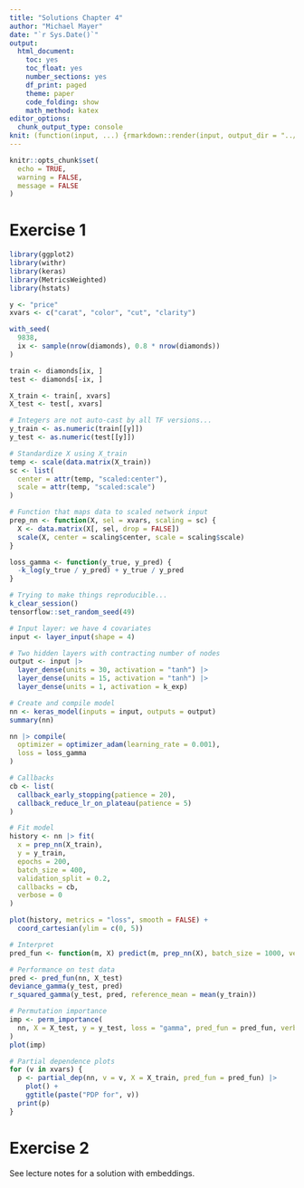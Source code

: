```yaml
---
title: "Solutions Chapter 4"
author: "Michael Mayer"
date: "`r Sys.Date()`"
output:
  html_document:
    toc: yes
    toc_float: yes
    number_sections: yes
    df_print: paged
    theme: paper
    code_folding: show
    math_method: katex
editor_options: 
  chunk_output_type: console
knit: (function(input, ...) {rmarkdown::render(input, output_dir = "../docs")})
---
```


```r
knitr::opts_chunk$set(
  echo = TRUE, 
  warning = FALSE, 
  message = FALSE
)
```

# Exercise 1

```r
library(ggplot2)
library(withr)
library(keras)
library(MetricsWeighted)
library(hstats)

y <- "price"
xvars <- c("carat", "color", "cut", "clarity")

with_seed(
  9838, 
  ix <- sample(nrow(diamonds), 0.8 * nrow(diamonds))
)

train <- diamonds[ix, ]
test <- diamonds[-ix, ]

X_train <- train[, xvars]
X_test <- test[, xvars]

# Integers are not auto-cast by all TF versions...
y_train <- as.numeric(train[[y]])
y_test <- as.numeric(test[[y]])

# Standardize X using X_train
temp <- scale(data.matrix(X_train))
sc <- list(
  center = attr(temp, "scaled:center"), 
  scale = attr(temp, "scaled:scale")
)

# Function that maps data to scaled network input
prep_nn <- function(X, sel = xvars, scaling = sc) {
  X <- data.matrix(X[, sel, drop = FALSE])
  scale(X, center = scaling$center, scale = scaling$scale)
}

loss_gamma <- function(y_true, y_pred) {
  -k_log(y_true / y_pred) + y_true / y_pred
}

# Trying to make things reproducible...
k_clear_session()
tensorflow::set_random_seed(49)

# Input layer: we have 4 covariates
input <- layer_input(shape = 4)

# Two hidden layers with contracting number of nodes
output <- input |> 
  layer_dense(units = 30, activation = "tanh") |> 
  layer_dense(units = 15, activation = "tanh") |>  
  layer_dense(units = 1, activation = k_exp)

# Create and compile model
nn <- keras_model(inputs = input, outputs = output)
summary(nn)

nn |> compile(
  optimizer = optimizer_adam(learning_rate = 0.001),
  loss = loss_gamma
)

# Callbacks
cb <- list(
  callback_early_stopping(patience = 20),
  callback_reduce_lr_on_plateau(patience = 5)
)

# Fit model
history <- nn |> fit(
  x = prep_nn(X_train),
  y = y_train,
  epochs = 200,
  batch_size = 400, 
  validation_split = 0.2,
  callbacks = cb,
  verbose = 0
)

plot(history, metrics = "loss", smooth = FALSE) +
  coord_cartesian(ylim = c(0, 5))

# Interpret
pred_fun <- function(m, X) predict(m, prep_nn(X), batch_size = 1000, verbose = 0)

# Performance on test data
pred <- pred_fun(nn, X_test)
deviance_gamma(y_test, pred)
r_squared_gamma(y_test, pred, reference_mean = mean(y_train))

# Permutation importance
imp <- perm_importance(
  nn, X = X_test, y = y_test, loss = "gamma", pred_fun = pred_fun, verbose = FALSE
)
plot(imp)

# Partial dependence plots
for (v in xvars) {
  p <- partial_dep(nn, v = v, X = X_train, pred_fun = pred_fun) |> 
    plot() +
    ggtitle(paste("PDP for", v)) 
  print(p)
}
```

# Exercise 2

See lecture notes for a solution with embeddings.
